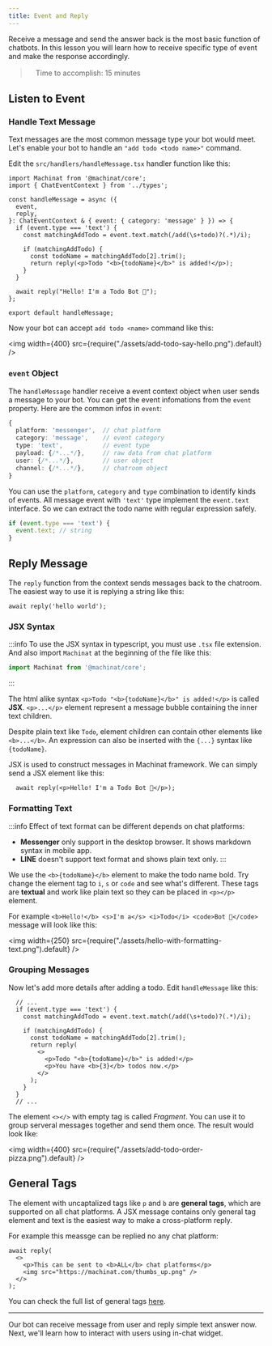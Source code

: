 ```yaml
---
title: Event and Reply
---
```


Receive a message and send the answer back is the most basic function of
chatbots. In this lesson you will learn how to receive specific type of event
and make the response accordingly.

>　Time to accomplish: 15 minutes

## Listen to Event

### Handle Text Message

Text messages are the most common message type your bot would meet. Let's enable
your bot to handle an `"add todo <todo name>"` command.

Edit the `src/handlers/handleMessage.tsx` handler function like this:

```tsx {8-15} title="src/handlers/handleMessage.tsx"
import Machinat from '@machinat/core';
import { ChatEventContext } from '../types';

const handleMessage = async ({
  event,
  reply,
}: ChatEventContext & { event: { category: 'message' } }) => {
  if (event.type === 'text') {
    const matchingAddTodo = event.text.match(/add(\s+todo)?(.*)/i);

    if (matchingAddTodo) {
      const todoName = matchingAddTodo[2].trim();
      return reply(<p>Todo "<b>{todoName}</b>" is added!</p>);
    }
  }

  await reply("Hello! I'm a Todo Bot 🤖");
};

export default handleMessage;
```

Now your bot can accept `add todo <name>` command like this:


<img width={400} src={require("./assets/add-todo-say-hello.png").default} />


### `event` Object

The `handleMessage` handler receive a event context object when user sends a
message to your bot. You can get the event infomations from the `event` property.
Here are the common infos in `event`:

```ts
{
  platform: 'messenger',  // chat platform
  category: 'message',    // event category
  type: 'text',           // event type
  payload: {/*...*/},     // raw data from chat platform
  user: {/*...*/},        // user object
  channel: {/*...*/},     // chatroom object
}
```

You can use the `platform`, `category` and `type` combination to identify
kinds of events. All message event with `'text'` type implement the `event.text`
interface. So we can extract the todo name with regular expression safely.

```ts
if (event.type === 'text') {
  event.text; // string
}
```

## Reply Message

The `reply` function from the context sends messages back to the chatroom. The
easiest way to use it is replying a string like this:

```tsx
await reply('hello world');
```

### JSX Syntax

:::info
To use the JSX syntax in typescript, you must use `.tsx` file extension.
And also import `Machinat` at the beginning of the file like this:

```ts
import Machinat from '@machinat/core';
```
:::

The html alike syntax `<p>Todo "<b>{todoName}</b>" is added!</p>` is called
**JSX**. `<p>...</p>` element represent a message bubble containing the inner
text children.

Despite plain text like `Todo`, element children can contain other elements like
`<b>...</b>`. An expression can also be inserted with the `{...}` syntax like
`{todoName}`.

JSX is used to construct messages in Machinat framework. We can simply send a
JSX element like this:

```tsx
  await reply(<p>Hello! I'm a Todo Bot 🤖</p>);
```


### Formatting Text

:::info
Effect of text format can be different depends on chat platforms:
- **Messenger** only support in the desktop browser. It shows markdown
syntax in mobile app.
- **LINE** doesn't support text format and shows plain text only.
:::

We use the `<b>{todoName}</b>` element to make the todo name bold. Try
change the element tag to `i`, `s` or `code` and see what's different. These
tags are **textual** and work like plain text so they can be placed in
`<p></p>` element.

For example `<b>Hello!</b> <s>I'm a</s> <i>Todo</i> <code>Bot 🤖</code>` message will look
like this:

<img width={250} src={require("./assets/hello-with-formatting-text.png").default} />


### Grouping Messages

Now let's add more details after adding a todo. Edit `handleMessage` like this:

```tsx {7-12} title="src/handlers/handleMessage.tsx"
  // ...
  if (event.type === 'text') {
    const matchingAddTodo = event.text.match(/add(\s+todo)?(.*)/i);

    if (matchingAddTodo) {
      const todoName = matchingAddTodo[2].trim();
      return reply(
        <>
          <p>Todo "<b>{todoName}</b>" is added!</p>
          <p>You have <b>{3}</b> todos now.</p>
        </>
      );
    }
  }
  // ...
```

The element `<></>` with empty tag is called _Fragment_. You can use it to group
serveral messages together and send them once. The result would look like:


<img width={400} src={require("./assets/add-todo-order-pizza.png").default} />


## General Tags

The element with uncaptalized tags like `p` and `b` are **general tags**, which are
supported on all chat platforms. A JSX message contains only general tag element
and text is the easiest way to make a cross-platform reply.

For example this meassge can be replied no any chat platform:

```tsx
await reply(
  <>
    <p>This can be sent to <b>ALL</b> chat platforms</p>
    <img src="https://machinat.com/thumbs_up.png" />
  </>
);
```

You can check the full list of general tags [here](/docs/rendering-elements#general-tags).

---

Our bot can receive message from user and reply simple text answer now. Next,
we'll learn how to interact with users using in-chat widget.
